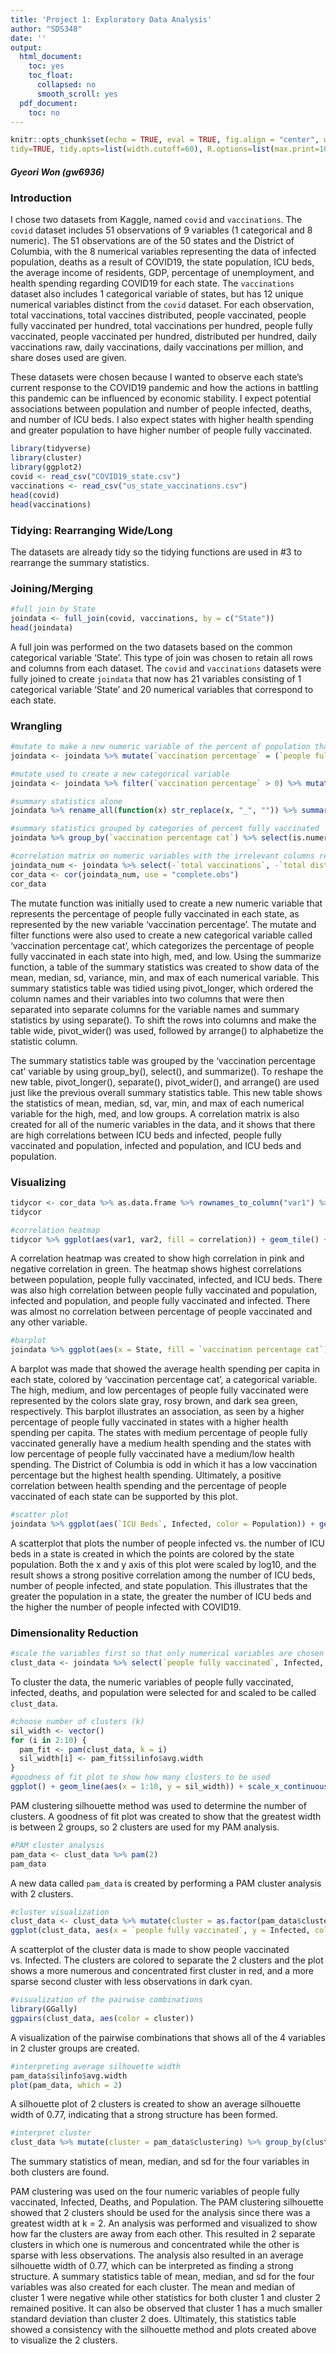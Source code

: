 ```yaml
---
title: 'Project 1: Exploratory Data Analysis'
author: "SDS348"
date: ''
output:
  html_document:
    toc: yes
    toc_float:
      collapsed: no
      smooth_scroll: yes
  pdf_document:
    toc: no
---
```


```r
knitr::opts_chunk$set(echo = TRUE, eval = TRUE, fig.align = "center", warning = F, message = F,
tidy=TRUE, tidy.opts=list(width.cutoff=60), R.options=list(max.print=100))
```

##### Gyeori Won (gw6936)

<P style="page-break-before: always">
\newpage

### Introduction

I chose two datasets from Kaggle, named `covid` and `vaccinations`. The `covid` dataset includes 51 observations of 9 variables (1 categorical and 8 numeric). The 51 observations are of the 50 states and the District of Columbia, with the 8 numerical variables representing the data of infected population, deaths as a result of COVID19, the state population, ICU beds, the average income of residents, GDP, percentage of unemployment, and health spending regarding COVID19 for each state. The `vaccinations` dataset also includes 1 categorical variable of states, but has 12 unique numerical variables distinct from the `covid` dataset. For each observation, total vaccinations, total vaccines distributed, people vaccinated, people fully vaccinated per hundred, total vaccinations per hundred, people fully vaccinated, people vaccinated per hundred, distributed per hundred, daily vaccinations raw, daily vaccinations, daily vaccinations per million, and share doses used are given.

These datasets were chosen because I wanted to observe each state's current response to the COVID19 pandemic and how the actions in battling this pandemic can be influenced by economic stability. I expect potential associations between population and number of people infected, deaths, and number of ICU beds. I also expect states with higher health spending and greater population to have higher number of people fully vaccinated.

``` R
library(tidyverse)
library(cluster)
library(ggplot2)
covid <- read_csv("COVID19_state.csv")
vaccinations <- read_csv("us_state_vaccinations.csv")
head(covid)
head(vaccinations)
```

### Tidying: Rearranging Wide/Long

The datasets are already tidy so the tidying functions are used in #3 to rearrange the summary statistics.
    
### Joining/Merging

``` R
#full join by State
joindata <- full_join(covid, vaccinations, by = c("State"))
head(joindata)
```
A full join was performed on the two datasets based on the common categorical variable 'State'. This type of join was chosen to retain all rows and columns from each dataset. The `covid` and `vaccinations` datasets were fully joined to create `joindata` that now has 21 variables consisting of 1 categorical variable 'State' and 20 numerical variables that correspond to each state.

### Wrangling

``` R
#mutate to make a new numeric variable of the percent of population that are fully vaccinated
joindata <- joindata %>% mutate(`vaccination percentage` = (`people fully vaccinated`/Population))

#mutate used to create a new categorical variable
joindata <- joindata %>% filter(`vaccination percentage` > 0) %>% mutate(`vaccination percentage cat` = case_when(`vaccination percentage` < 0.11 ~ "low", 0.1 <= `vaccination percentage` & `vaccination percentage` <= 0.13 ~ "med", `vaccination percentage` > 0.13 ~ "high"))

#summary statistics alone
joindata %>% rename_all(function(x) str_replace(x, "_", "")) %>% summarize_if(is.numeric, .funs = list(mean=mean, median=median, sd=sd, var=var, min=min, max=max), na.rm = T) %>% pivot_longer(contains("_")) %>% separate(name, sep = "_", into = c("variable", "Stat")) %>% pivot_wider(names_from = "variable", values_from = "value") %>% arrange(Stat)

#summary statistics grouped by categories of percent fully vaccinated
joindata %>% group_by(`vaccination percentage cat`) %>% select(is.numeric) %>% summarize_all(.funs = list(mean=mean, median=median, sd=sd, var=var, min=min, max=max), na.rm = T) %>% pivot_longer(c(-1), values_to = "values", names_to = "stat") %>% separate(stat, sep = "_", into = c("variable", "stat")) %>% pivot_wider(names_from = "variable", values_from = "values") %>% arrange(match(`vaccination percentage cat`, c("high", "med", "low")))

#correlation matrix on numeric variables with the irrelevant columns removed
joindata_num <- joindata %>% select(-`total vaccinations`, -`total distributed`, -`people fully vaccinated per hundred`, -`total vaccinations per hundred`, -`people vaccinated`, -`people vaccinated per hundred`, -`distributed per hundred`, -`daily vaccinations raw`, -`daily vaccinations`, -`daily vaccinations per million`, -`share doses used`) %>% column_to_rownames("State") %>% select_if(is.numeric)
cor_data <- cor(joindata_num, use = "complete.obs")
cor_data
```
The mutate function was initially used to create a new numeric variable that represents the percentage of people fully vaccinated in each state, as represented by the new variable 'vaccination percentage'. The mutate and filter functions were also used to create a new categorical variable called 'vaccination percentage cat', which categorizes the percentage of people fully vaccinated in each state into high, med, and low. Using the summarize function, a table of the summary statistics was created to show data of the mean, median, sd, variance, min, and max of each numerical variable. This summary statistics table was tidied using pivot_longer, which ordered the column names and their variables into two columns that were then separated into separate columns for the variable names and summary statistics by using separate(). To shift the rows into columns and make the table wide, pivot_wider() was used, followed by arrange() to alphabetize the statistic column.

The summary statistics table was grouped by the 'vaccination percentage cat' variable by using group_by(), select(), and summarize(). To reshape the new table, pivot_longer(), separate(), pivot_wider(), and arrange() are used just like the previous overall summary statistics table. This new table shows the statistics of mean, median, sd, var, min, and max of each numerical variable for the high, med, and low groups. A correlation matrix is also created for all of the numeric variables in the data, and it shows that there are high correlations between ICU beds and infected, people fully vaccinated and population, infected and population, and ICU beds and population.

### Visualizing
    
```R
tidycor <- cor_data %>% as.data.frame %>% rownames_to_column("var1") %>% pivot_longer(-1, names_to = "var2", values_to = "correlation")
tidycor

#correlation heatmap
tidycor %>% ggplot(aes(var1, var2, fill = correlation)) + geom_tile() + scale_fill_gradient2(low = "seagreen3", mid = "azure", high = "pink1") + geom_text(aes(label = round(correlation, 2)), color = "black", size = 2.9) + theme(axis.text.x = element_text(angle = 90, hjust = 1)) + coord_fixed() + ggtitle("Correlation Heatmap of Numeric Variables")
```
A correlation heatmap was created to show high correlation in pink and negative correlation in green. The heatmap shows highest correlations between population, people fully vaccinated, infected, and ICU beds. There was also high correlation between people fully vaccinated and population, infected and population, and people fully vaccinated and infected. There was almost no correlation between percentage of people vaccinated and any other variable.

```R
#barplot
joindata %>% ggplot(aes(x = State, fill = `vaccination percentage cat`)) + geom_bar(aes(y = (`Health Spending`), position = "fill"), stat = "summary", fun = mean) + theme(axis.text.x = element_text(angle = 45, hjust = 1)) + scale_fill_manual("Vaccination", values = c(high = "slategray1", med = "rosybrown1", low = "darkseagreen2")) + scale_y_continuous(n.breaks = 10) + ggtitle("Health Spending in Each State") + xlab("State") + ylab("Health Spending ($)") + coord_flip()
```
A barplot was made that showed the average health spending per capita in each state, colored by 'vaccination percentage cat', a categorical variable. The high, medium, and low percentages of people fully vaccinated were represented by the colors slate gray, rosy brown, and dark sea green, respectively. This barplot illustrates an association, as seen by a higher percentage of people fully vaccinated in states with a higher health spending per capita. The states with medium percentage of people fully vaccinated generally have a medium health spending and the states with low percentage of people fully vaccinated have a medium/low health spending. The District of Columbia is odd in which it has a low vaccination percentage but the highest health spending. Ultimately, a positive correlation between health spending and the percentage of people vaccinated of each state can be supported by this plot.

```R
#scatter plot
joindata %>% ggplot(aes(`ICU Beds`, Infected, color = Population)) + geom_point(size = 2) + scale_y_log10() + scale_x_log10() + scale_color_gradient(low = "darkslategray2", high = "darkorchid3") + ggtitle("ICU Beds vs. Infected") + xlab("ICU Beds") + ylab("Infected")
```
A scatterplot that plots the number of people infected vs. the number of ICU beds in a state is created in which the points are colored by the state population. Both the x and y axis of this plot were scaled by log10, and the result shows a strong positive correlation among the number of ICU beds, number of people infected, and state population. This illustrates that the greater the population in a state, the greater the number of ICU beds and the higher the number of people infected with COVID19.

### Dimensionality Reduction

```R
#scale the variables first so that only numerical variables are chosen
clust_data <- joindata %>% select(`people fully vaccinated`, Infected, Deaths, Population) %>% scale %>% as.data.frame
```

To cluster the data, the numeric variables of people fully vaccinated, infected, deaths, and population were selected for and scaled to be called `clust_data`.

```R
#choose number of clusters (k)
sil_width <- vector()
for (i in 2:10) {
  pam_fit <- pam(clust_data, k = i) 
  sil_width[i] <- pam_fit$silinfo$avg.width
}
#goodness of fit plot to show how many clusters to be used
ggplot() + geom_line(aes(x = 1:10, y = sil_width)) + scale_x_continuous(name = "k", breaks = 1:10)
```
PAM clustering silhouette method was used to determine the number of clusters. A goodness of fit plot was created to show that the greatest width is between 2 groups, so 2 clusters are used for my PAM analysis.

```R
#PAM cluster analysis
pam_data <- clust_data %>% pam(2)
pam_data
```
A new data called `pam_data` is created by performing a PAM cluster analysis with 2 clusters.

```R
#cluster visualization
clust_data <- clust_data %>% mutate(cluster = as.factor(pam_data$clustering))
ggplot(clust_data, aes(x = `people fully vaccinated`, y = Infected, color = cluster)) + geom_point()
```
A scatterplot of the cluster data is made to show people vaccinated vs. Infected. The clusters are colored to separate the 2 clusters and the plot shows a more numerous and concentrated first cluster in red, and a more sparse second cluster with less observations in dark cyan.

```R
#visualization of the pairwise combinations
library(GGally)
ggpairs(clust_data, aes(color = cluster))
```
A visualization of the pairwise combinations that shows all of the 4 variables in 2 cluster groups are created.

```R
#interpreting average silhouette width
pam_data$silinfo$avg.width
plot(pam_data, which = 2)
```
A silhouette plot of 2 clusters is created to show an average silhouette width of 0.77, indicating that a strong structure has been formed.

```R
#interpret cluster
clust_data %>% mutate(cluster = pam_data$clustering) %>% group_by(cluster) %>% rename_all(function(x) str_replace(x, "_", "")) %>% summarize_if(is.numeric, .funs = list(mean = mean, median = median, sd = sd), na.rm = T) %>% pivot_longer(contains("_")) %>% separate(name, sep = "_", into = c("variable", "stat")) %>% pivot_wider(names_from = "variable", values_from = "value") %>% arrange(stat)
```
The summary statistics of mean, median, and sd for the four variables in both clusters are found.

PAM clustering was used on the four numeric variables of people fully vaccinated, Infected, Deaths, and Population. The PAM clustering silhouette showed that 2 clusters should be used for the analysis since there was a greatest width at k = 2. An analysis was performed and visualized to show how far the clusters are away from each other. This resulted in 2 separate clusters in which one is numerous and concentrated while the other is sparse with less observations. The analysis also resulted in an average silhouette width of 0.77, which can be interpreted as finding a strong structure. A summary statistics table of mean, median, and sd for the four variables was also created for each cluster. The mean and median of cluster 1 were negative while other statistics for both cluster 1 and cluster 2 remained positive. It can also be observed that cluster 1 has a much smaller standard deviation than cluster 2 does. Ultimately, this statistics table showed a consistency with the silhouette method and plots created above to visualize the 2 clusters.

